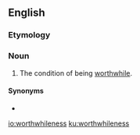 ==English==

===Etymology===
{{suffix|worthwhile|ness|lang=en}}

===Noun===
{{en-noun|-}}
# The condition of being [[worthwhile]].

====Synonyms====
* {{l|en|worthiness}}

[[io:worthwhileness]]
[[ku:worthwhileness]]